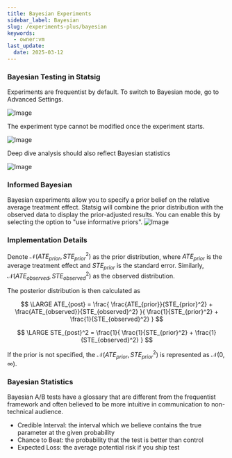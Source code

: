 ```yaml
---
title: Bayesian Experiments
sidebar_label: Bayesian
slug: /experiments-plus/bayesian
keywords:
  - owner:vm
last_update:
  date: 2025-03-12
---
```


### Bayesian Testing in Statsig

Experiments are frequentist by default. To switch to Bayesian mode, go to Advanced Settings.

![Image](https://github.com/statsig-io/docs/assets/132317445/c9c01a57-fe13-47a9-b734-20d6e8d715a4)

The experiment type cannot be modified once the experiment starts.

![Image](https://github.com/statsig-io/docs/assets/132317445/be912632-6200-4408-977c-92f48dfdd7bc)

Deep dive analysis should also reflect Bayesian statistics

![Image](https://github.com/statsig-io/docs/assets/132317445/c9214142-d11f-48c8-92a4-53581bbc498c)

### Informed Bayesian

Bayesian experiments allow you to specify a prior belief on the relative average treatment effect. Statsig will combine the prior distribution with the observed data to display the prior-adjusted results. You can enable this by selecting the option to "use informative priors".
![Image](https://github.com/user-attachments/assets/0aa0a52c-4f97-42af-82dd-4d26dd1de7c0)



### Implementation Details

Denote $\mathcal{N}(ATE_{prior}, STE_{prior}^2)$ as the prior distribution, where $ATE_{prior}$ is the average treatment effect and $STE_{prior}$ is the standard error. Similarly, $\mathcal{N}(ATE_{observed}, STE_{observed}^2)$ as the observed distribution.

The posterior distribution is then calculated as

$$
\LARGE 
ATE_{post} = 
\frac{
\frac{ATE_{prior}}{STE_{prior}^2} + 
\frac{ATE_{observed}}{STE_{observed}^2}
}{
\frac{1}{STE_{prior}^2} + 
\frac{1}{STE_{observed}^2}
}
$$

$$
\LARGE 
STE_{post}^2 = 
\frac{1}{
\frac{1}{STE_{prior}^2} + 
\frac{1}{STE_{observed}^2}
}
$$


If the prior is not specified, the $\mathcal{N}(ATE_{prior}, STE_{prior}^2)$ is represented as $\mathcal{N}(0, \infty)$.

### Bayesian Statistics

Bayesian A/B tests have a glossary that are different from the frequentist framework and often believed to be more intuitive in communication to non-technical audience.

- Credible Interval: the interval which we believe contains the true parameter at the given probability
- Chance to Beat: the probability that the test is better than control
- Expected Loss: the average potential risk if you ship test
